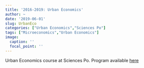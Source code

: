 ```yaml
---
title: '2016-2019: Urban Economics'
author: ~
date: '2019-06-01'
slug: UrbanEco
categories: ["Urban Economics","Sciences Po"]
tags: ["Microeconomics","Urban Economics"]
image:
  caption: ''
  focal_point: ''
---
```


Urban Economics course at Sciences Po. Program available [here](/doc/syllabus.pdf)